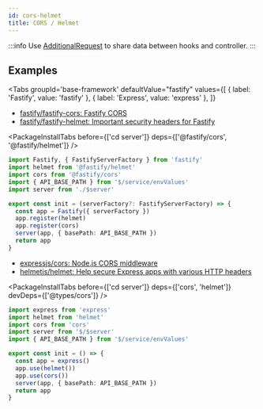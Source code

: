 ```yaml
---
id: cors-helmet
title: CORS / Helmet
---
```



:::info
Use [AdditionalRequest](/docs/reference/additionalRequest) to share data between hooks and controller.
:::

## Examples

<Tabs
  groupId='base-framework'
  defaultValue="fastify"
  values={[
    { label: 'Fastify', value: 'fastify' },
    { label: 'Express', value: 'express' },
  ]}
>
<TabItem value="fastify">

- [fastify/fastify\-cors: Fastify CORS](https://github.com/fastify/fastify-cors)
- [fastify/fastify\-helmet: Important security headers for Fastify](https://github.com/fastify/fastify-helmet)

<PackageInstallTabs before={['cd server']} deps={['@fastify/cors', '@fastify/helmet']} />

```ts title="server/service/app.ts"
import Fastify, { FastifyServerFactory } from 'fastify'
import helmet from '@fastify/helmet'
import cors from '@fastify/cors'
import { API_BASE_PATH } from '$/service/envValues'
import server from './$server'

export const init = (serverFactory?: FastifyServerFactory) => {
  const app = Fastify({ serverFactory })
  app.register(helmet)
  app.register(cors)
  server(app, { basePath: API_BASE_PATH })
  return app
}
```

</TabItem>
<TabItem value="express">

- [expressjs/cors: Node\.js CORS middleware](https://github.com/expressjs/cors)
- [helmetjs/helmet: Help secure Express apps with various HTTP headers](https://github.com/helmetjs/helmet)

<PackageInstallTabs before={['cd server']} deps={['cors', 'helmet']} devDeps={['@types/cors']} />

```ts title="server/entrypoints/index.ts"
import express from 'express'
import helmet from 'helmet'
import cors from 'cors'
import server from '$/$server'
import { API_BASE_PATH } from '$/service/envValues'

export const init = () => {
  const app = express()
  app.use(helmet())
  app.use(cors())
  server(app, { basePath: API_BASE_PATH })
  return app
}
```

</TabItem>
</Tabs>
